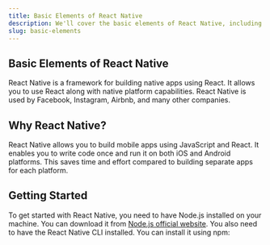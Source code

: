```yaml
---
title: Basic Elements of React Native
description: We'll cover the basic elements of React Native, including components, props, and state.
slug: basic-elements
---
```


## Basic Elements of React Native
React Native is a framework for building native apps using React. It allows you to use React along with native platform capabilities. React Native is used by Facebook, Instagram, Airbnb, and many other companies.

## Why React Native?
React Native allows you to build mobile apps using JavaScript and React. It enables you to write code once and run it on both iOS and Android platforms. This saves time and effort compared to building separate apps for each platform.

## Getting Started
To get started with React Native, you need to have Node.js installed on your machine. You can download it from [Node.js official website](https://nodejs.org/).
You also need to have the React Native CLI installed. You can install it using npm:

